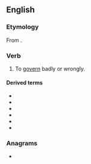 ==English==

===Etymology===
From {{prefix|mis|govern|lang=en}}.

===Verb===
{{en-verb|misgoverns|misgoverning|misgoverned}}

# {{lb|en|transitive}} To [[govern]] badly or wrongly.

====Derived terms====
* {{l|en|misgovernail}}
* {{l|en|misgovernance}}
* {{l|en|misgoverned}}
* {{l|en|misgoverning}}
* {{l|en|misgovernment}}
* {{l|en|misgovernor}}

===Anagrams===
* {{anagrams|en|Merovings|removings}}